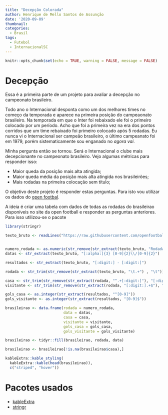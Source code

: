 ```yaml
---
title: "Decepção Colorada"
author: Henrique de Mello Santos de Assunção
date: '2020-09-09'
thumbnail:
categories:
  - Brasil
tags:
  - Futebol
  - InternacionalSC
---
```


```r
knitr::opts_chunk$set(echo = TRUE, warning = FALSE, message = FALSE)
```

# Decepção

Essa é a primeira parte de um projeto para avaliar a decepção no campeonato brasileiro.

Todo ano o Internacional desponta como um dos melhores times no começo da temporada e aparece na primeira posição do campeaonato brasileiro. Na temporada em que o Inter foi rebaixado ele foi o primeiro colocado por um período. Acho que foi a primeira vez na era dos pontos corridos que um time rebaixado foi primeiro colocado após 5 rodadas. Eu nunca vi o Internacional ser campeão brasileiro, o último campeanato foi em 1979, porém sistematicamente sou enganado no _agora vai_.

Minha pergunta então se tornou. Será o Internacional o clube mais decepcionante no campeonato brasileiro. Vejo algumas métricas para responder isso:

* Maior queda da posição mais alta atingida;
* Maior queda média da posição mais alta atingida nos brasileirões;
* Mais rodadas na primeira colocação sem título;

O objetivo deste projeto é responder estas perguntas. Para isto vou utilizar os dados do [open footbal](https://github.com/openfootball/brazil).

A ideia é criar uma tabela com dados de todas as rodadas do brasileirao disponíveis no site da open football e responder as perguntas anteriores. Para isso utilizou-se o pacote 

```r
library(stringr)

texto_bruto <- readLines("https://raw.githubusercontent.com/openfootball/brazil/master/2011/brasileirao-seriea.txt", encoding = "UTF-8")


numero_rodada <- as.numeric(str_remove(str_extract(texto_bruto, "Rodada [0-9]+"), "Rodada "))
datas <- str_extract(texto_bruto, "[:alpha:]{3} [0-9]{2}\\/[0-9]{2}") 

resultados <- str_extract(texto_bruto, "[:digit:] - [:digit:]")

rodada <- str_trim(str_remove(str_extract(texto_bruto, "\t.+") , "\t"))

casa <- str_trim(str_remove(str_extract(rodada, "^.+[:digit:]"), "[:digit:] - [:digit:]"))
visitante <- str_trim(str_remove(str_extract(rodada, "[:digit:].+$"), "[:digit:] - [:digit:]"))

gols_casa <- as.integer(str_extract(resultados, "^[0-9]"))
gols_visitante <- as.integer(str_extract(resultados, "[0-9]$"))

brasileirao <- data.frame(rodada = numero_rodada,
                          data = datas,
                          casa = casa,
                          visitante = visitante,
                          gols_casa = gols_casa,
                          gols_visitante = gols_visitante)

brasileirao <- tidyr::fill(brasileirao, rodada, data)

brasileirao <- brasileirao[!is.na(brasileirao$casa),]
```


```r

kableExtra::kable_styling(
  kableExtra::kable(head(brasileirao)),
  c("striped", "hover"))
```

# Pacotes usados

* [kableExtra](https://haozhu233.github.io/kableExtra/)
* [stringr](https://stringr.tidyverse.org/)
